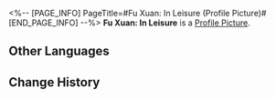 <%-- [PAGE_INFO]
PageTitle=#Fu Xuan: In Leisure (Profile Picture)#
[END_PAGE_INFO] --%>
{{Item Infobox
|title       = Fu Xuan: In Leisure
|id          = 200110
|image       = Item Fu Xuan- In Leisure.png
|type        = Profile Picture
|invCategory = 
|rarity      = 5
|effect      = Avatar reward obtained from unlocking Nameless Honor.
|description = Fu Xuan is enjoying herself in leisure during a brief moment of respite in her busy calendar.
}}
{{Description|''"The auguries indicate that I should relax and enjoy myself today. I shall engage with work at a later time."''}}
'''Fu Xuan: In Leisure''' is a [[Profile Picture]].

==Other Languages==
{{Other Languages
|en   = Fu Xuan: In Leisure
|zhs  = 符玄•适暇
|zht  = 符玄•適暇
|ja   = 符玄・余暇
|ko   = 부현•휴식
|es   = Fu Xuan: Tiempo libre
|fr   = Fu Xuan : Au repos
|ru   = Фу Сюань: Отдых
|th   = Fu Xuan - พักผ่อน
|vi   = Fu Xuan - Nhàn Rỗi
|de   = Fu Xuan: Freizeit
|id   = Fu Xuan - Senggang
|pt   = Fu Xuan: Tempo de Lazer
}}

==Change History==
{{Change History|1.3}}
